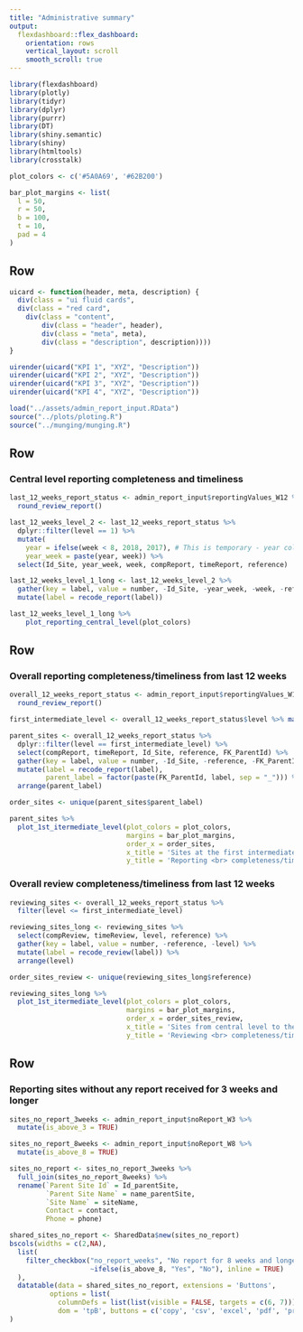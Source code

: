 ```yaml
---
title: "Administrative summary"
output: 
  flexdashboard::flex_dashboard:
    orientation: rows
    vertical_layout: scroll
    smooth_scroll: true
---
```


```r
library(flexdashboard)
library(plotly)
library(tidyr)
library(dplyr)
library(purrr)
library(DT)
library(shiny.semantic)
library(shiny)
library(htmltools)
library(crosstalk)
```

```r
plot_colors <- c('#5A0A69', '#62B200')

bar_plot_margins <- list(
  l = 50,
  r = 50,
  b = 100,
  t = 10,
  pad = 4
)
```


<style>                     
.navbar {
  background-color:#5A0A69;
  border-color:black;
}
</style>  

Row {data-height=100}
-------------------------------------

```r
uicard <- function(header, meta, description) {
  div(class = "ui fluid cards",
  div(class = "red card",
    div(class = "content",
        div(class = "header", header),
        div(class = "meta", meta),
        div(class = "description", description))))
}

uirender(uicard("KPI 1", "XYZ", "Description"))
uirender(uicard("KPI 2", "XYZ", "Description"))
uirender(uicard("KPI 3", "XYZ", "Description"))
uirender(uicard("KPI 4", "XYZ", "Description"))
```

```r
load("../assets/admin_report_input.RData")
source("../plots/ploting.R")
source("../munging/munging.R")
```

Row
-------------------------------------

### Central level reporting completeness and timeliness 

```r
last_12_weeks_report_status <- admin_report_input$reportingValues_W12 %>%
  round_review_report()

last_12_weeks_level_2 <- last_12_weeks_report_status %>%
  dplyr::filter(level == 1) %>%
  mutate(
    year = ifelse(week < 8, 2018, 2017), # This is temporary - year column needs to be in the raw data
    year_week = paste(year, week)) %>%
  select(Id_Site, year_week, week, compReport, timeReport, reference)

last_12_weeks_level_1_long <- last_12_weeks_level_2 %>%
  gather(key = label, value = number, -Id_Site, -year_week, -week, -reference) %>%
  mutate(label = recode_report(label))

last_12_weeks_level_1_long %>%
    plot_reporting_central_level(plot_colors)
```


Row
-------------------------------------
### Overall reporting completeness/timeliness from last 12 weeks

```r
overall_12_weeks_report_status <- admin_report_input$reportingValues_W12_overall %>%
  round_review_report()

first_intermediate_level <- overall_12_weeks_report_status$level %>% max()

parent_sites <- overall_12_weeks_report_status %>%
  dplyr::filter(level == first_intermediate_level) %>%
  select(compReport, timeReport, Id_Site, reference, FK_ParentId) %>% 
  gather(key = label, value = number, -Id_Site, -reference, -FK_ParentId) %>%
  mutate(label = recode_report(label),
         parent_label = factor(paste(FK_ParentId, label, sep = "_"))) %>%
  arrange(parent_label)

order_sites <- unique(parent_sites$parent_label)

parent_sites %>%
  plot_1st_itermediate_level(plot_colors = plot_colors,
                             margins = bar_plot_margins,
                             order_x = order_sites,
                             x_title = 'Sites at the first intermediate level',
                             y_title = 'Reporting <br> completeness/timeliness[%]')
```

### Overall review completeness/timeliness from last 12 weeks

```r
reviewing_sites <- overall_12_weeks_report_status %>%
  filter(level <= first_intermediate_level)

reviewing_sites_long <- reviewing_sites %>%
  select(compReview, timeReview, level, reference) %>% 
  gather(key = label, value = number, -reference, -level) %>%
  mutate(label = recode_review(label)) %>%
  arrange(level)

order_sites_review <- unique(reviewing_sites_long$reference)

reviewing_sites_long %>% 
  plot_1st_itermediate_level(plot_colors = plot_colors,
                             margins = bar_plot_margins,
                             order_x = order_sites_review,
                             x_title = 'Sites from central level to the first intermediate level',
                             y_title = 'Reviewing <br> completeness/timeliness[%]')
```


Row
-------------------------------------

### Reporting sites without any report received for 3 weeks and longer

```r
sites_no_report_3weeks <- admin_report_input$noReport_W3 %>%
  mutate(is_above_3 = TRUE)

sites_no_report_8weeks <- admin_report_input$noReport_W8 %>%
  mutate(is_above_8 = TRUE)

sites_no_report <- sites_no_report_3weeks %>%
  full_join(sites_no_report_8weeks) %>%
  rename(`Parent Site Id` = Id_parentSite,
         `Parent Site Name` = name_parentSite,
         `Site Name` = siteName,
         Contact = contact,
         Phone = phone)

shared_sites_no_report <- SharedData$new(sites_no_report)
bscols(widths = c(2,NA),
  list(
    filter_checkbox("no_report_weeks", "No report for 8 weeks and longer:", shared_sites_no_report, 
                    ~ifelse(is_above_8, "Yes", "No"), inline = TRUE)
  ),
  datatable(data = shared_sites_no_report, extensions = 'Buttons',
          options = list(
            columnDefs = list(list(visible = FALSE, targets = c(6, 7))),
            dom = 'tpB', buttons = c('copy', 'csv', 'excel', 'pdf', 'print')))
)


```
